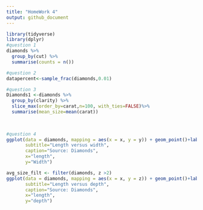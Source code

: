 ```yaml
---
title: "HomeWork 4"
output: github_document
---
```



```r
library(tidyverse)
library(dplyr)
#question 1
diamonds %>% 
  group_by(cut) %>%
  summarise(counts = n())

#question 2
datapercent<-sample_frac(diamonds,0.01)

#question 3
Diamonds1 <-diamonds %>%
  group_by(clarity) %>%
  slice_max(order_by=carat,n=100, with_ties=FALSE)%>%
  summarise(mean_size=mean(carat))
  
  

#question 4
ggplot(data = diamonds, mapping = aes(x = x, y = y)) + geom_point()+labs(title="Diamonds", 
       subtitle="Length versus width",
       caption="Source: Diamonds",
       x="length",
       y="Width")

avg_size_filt <- filter(diamonds, z >2)
ggplot(data = diamonds, mapping = aes(x = x, y = z)) + geom_point()+labs(title="Diamonds", 
       subtitle="Length versus depth",
       caption="Source: Diamonds",
       x="length",
       y="depth")  
```




